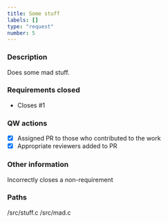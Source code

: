 ```yaml
---
title: Some stuff
labels: []
type: "request"
number: 5
---
```

### Description

Does some mad stuff.

### Requirements closed

- Closes #1

### QW actions

- [x] Assigned PR to those who contributed to the work
- [x] Appropriate reviewers added to PR

### Other information

Incorrectly closes a non-requirement

### Paths

/src/stuff.c
/src/mad.c
